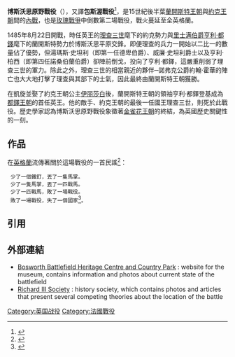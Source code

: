 {{noteTA
|G1=People
|G2=PoliticiansUK
|G3=UK Places
}}
{{expand|time=2010-08-11T06:44:59+00:00}}
{{Infobox Military Conflict
|conflict=博斯沃思原野戰役
|partof=[[玫瑰戰爭|玫瑰戰爭]]
|image=File:Battle of Bosworth by Philip James de Loutherbourg.jpg
|caption={{le|菲利普·詹姆斯·德·路德堡|Philip James de Loutherbourg}}所繪戰役圖
|date=西元1485年8月22日
|place=博斯沃思原野
|result=[[蘭開斯特王朝|蘭開斯特王朝]]勝利
|combatant1=[[約克王朝|約克王朝]]
|combatant2=[[蘭開斯特王朝|蘭開斯特王朝]]<br /> [[Image:Arms_of_France_(France_Moderne).svg|17px]] [[法蘭西王國|法蘭西王國]] <br /> [[File:Royal_Arms_of_the_Kingdom_of_Scotland.svg|17px]] [[蘇格蘭王國|蘇格蘭王國]]
----[[File:Arms_of_Stanley.svg|17px]] {{le|斯坦利男爵|Baron Stanley|斯坦利}}家族
|commander1=[[理查三世_(英格兰)|理查三世]]{{KIA}}
[[诺福克公爵|约翰·霍华德，第一代諾福克公爵]]{{KIA}}
|commander2=[[亨利七世_(英格兰)|亨利·都鐸]]
[[贾斯珀·都铎|贾斯珀·都铎]]
| strength1   = 7,500–12,000人
| strength2   = 5,000–8,000人<br>(包含2,000名法軍)<hr>4,000–6,000名{{le|斯坦利男爵|Baron Stanley|斯坦利}}部隊
|casualties1=900
|casualties2=100
|notes=
}}
{{Campaignbox Wars of the Roses}}
'''博斯沃思原野戰役'''（{{lang-en|Battle of Bosworth Field}}），又譯'''包斯渥戰役'''<ref>{{cite book|author1=約瑟芬·鐵伊|translator=沈旷|title=约瑟芬铁伊推理经典（中册）|url=https://books.google.com/books?id=a4ejDwAAQBAJ&pg=PT479|date=2016-06-01|publisher=中國華僑出版社|isbn=978-7-999065-53-1|page=479}}</ref>，是15世紀後半葉[[蘭開斯特王朝|蘭開斯特王朝]]與[[約克王朝|約克王朝]]間的[[內戰|內戰]]，也是[[玫瑰戰爭|玫瑰戰爭]]中倒數第二場戰役，戰火蔓延至全英格蘭。

1485年8月22日開戰，時任英王的[[理查三世_(英格兰)|理查三世]]麾下的約克勢力與[[亨利七世_(英格兰)|里士满伯爵亨利·都鐸]]麾下的蘭開斯特勢力於博斯沃思平原交鋒。即便理查的兵力一開始以二比一的數量佔了優勢，但湯瑪斯·史坦利（即第一任德卑伯爵）、威廉·史坦利爵士以及亨利·柏西（即第四任諾桑伯蘭伯爵）卻陣前倒戈，投向了亨利·都鐸，這嚴重削弱了理查三世的軍力。除此之外，理查三世的相當親近的夥伴─諾弗克公爵約翰·霍華的陣亡也大大地打擊了理查與其部下的士氣，因此最終由蘭開斯特王朝獲勝。

在凱旋並娶了約克王朝公主[[约克的伊丽莎白_(英格兰王后)|伊丽莎白]]後，蘭開斯特王朝的領袖亨利·都鐸登基成為[[都鐸王朝|都鐸王朝]]的首任英王。他的敵手、約克王朝的最後一任國王理查三世，則死於此戰役。歷史學家認為博斯沃思原野戰役象徵著[[金雀花王朝|金雀花王朝]]的終結，為英國歷史關鍵性的一刻。


== 作品 ==
在[[英格蘭|英格蘭]]流傳著關於這場戰役的一首民謠<ref name="清華名師告訴你：這樣學習最有效">{{cite book|author=[[劉國生|劉國生]]|title=《清華名師告訴你：這樣學習最有效》|url=https://www.books.com.tw/products/CN10862434|publisher=[[內蒙古文化出版社|內蒙古文化出版社]]|year=2009-03-01|isbn=9787806753248|access-date=2021-08-16|archive-date=2021-08-22|archive-url=https://web.archive.org/web/20210822092043/https://www.books.com.tw/products/CN10862434|dead-url=no}}</ref>：

  少了一個鐵釘，丟了一隻馬掌。
  少了一隻馬掌，丟了一匹戰馬。
  少了一匹戰馬，敗了一場戰役。
  敗了一場戰役，失了一個國家<ref name="一個馬掌釘">{{cite web|title=《一個馬掌釘》|url=https://ibook.idv.tw/enews/enews781-810/enews800.html|publisher=學習電子報|archiveurl=https://web.archive.org/web/20200710161229/http://ibook.idv.tw/enews/enews781-810/enews800.html|archivedate=2020-07-10|dead-url=no}}</ref>。

== 引用 ==
{{reflist}}

== 外部連結 ==
{{Commons cat|Battle of Bosworth Field}}
* [http://www.bosworthbattlefield.com Bosworth Battlefield Heritage Centre and Country Park] {{Wayback|url=http://www.bosworthbattlefield.com/|date=20160405212344}}: website for the museum, contains information and photos about current state of the battlefield
* [http://www.r3.org/bosworth/ Richard III Society] {{Wayback|url=http://www.r3.org/bosworth/|date=20130209073219}}: history society, which contains photos and articles that present several competing theories about the location of the battle

{{玫瑰战争}}
{{coord|52|35|28|N|1|24|37|W|type:event_region:GB_source:enwiki|display=title}}
[[Category:英国战役|Category:英国战役]]
[[Category:法國戰役|Category:法國戰役]]